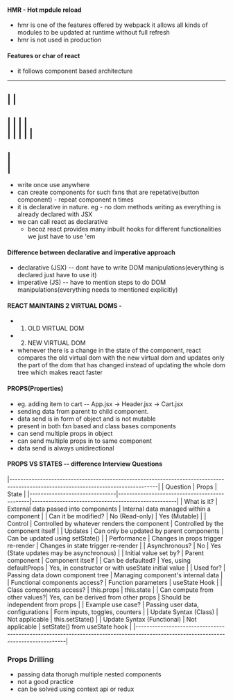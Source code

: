 #### HMR - Hot mpdule reload
- hmr is one of the features offered by webpack it allows all kinds of modules to be updated at runtime without full refresh
- hmr is not used in production


#### Features or char of react
- it follows component based architecture
--------------------------------------------
|                <Navbar />                |
--------------------------------------------
|            |                             |
| <Aside />  |          <Home />           |
|            |                             |
--------------------------------------------
|         <Footer />                       |
--------------------------------------------

- write once use anywhere
- can create components for such fxns that are repetative(button component) - repeat component n times
- it is declarative in nature. eg - no dom methods writing as everything is already declared with JSX
- we can call react as declarative
  - becoz react provides many inbuilt hooks for different functionalities we just have to use 'em

#### Difference between declarative and imperative approach
- declarative (JSX) -- dont have to write DOM manipulations(everything is declared just have to use it)
- imperative   (JS) -- have to mention steps to do DOM manipulations(everything needs to mentioned explicitly)

#### REACT MAINTAINS 2 VIRTUAL DOMS -
- 1. OLD VIRTUAL DOM
- 2. NEW VIRTUAL DOM
- whenever there is a change in the state of the component, react compares the old virtual dom with the new virtual dom and updates
  only the part of the dom that has changed instead of updating the whole dom tree which makes react faster

#### PROPS(Properties)
- eg. adding item to cart -- App.jsx -> Header.jsx -> Cart.jsx
- sending data from parent to child component.
- data send is in form of object and is not mutable
- present in both fxn based and class bases components
- can send multiple props in object
- can send multiple props in to same component
- data send is always unidirectional

#### PROPS VS STATES -- difference Interview Questions
|-----------------------------------------------------------------------------------------------------------------------------------|
| Question                      | Props                                        | State                                              |
|-------------------------------|----------------------------------------------|----------------------------------------------------|
| What is it?                   | External data passed into components         | Internal data managed within a component           |
| Can it be modified?           | No (Read-only)                               | Yes (Mutable)                                      |
| Control                       | Controlled by whatever renders the component | Controlled by the component itself                 |
| Updates                       | Can only be updated by parent components     | Can be updated using setState()                    |
| Performance                   | Changes in props trigger re-render           | Changes in state trigger re-render                 |
| Asynchronous?                 | No                                           | Yes (State updates may be asynchronous)            |
| Initial value set by?         | Parent component                             | Component itself                                   |
| Can be defaulted?             | Yes, using defaultProps                      | Yes, in constructor or with useState initial value |
| Used for?                     | Passing data down component tree             | Managing component's internal data                 |
| Functional components access? | Function parameters                          | useState Hook                                      |
| Class components access?      | this.props                                   | this.state                                         |
| Can compute from other values?| Yes, can be derived from other props         | Should be independent from props                   |
| Example use case?             | Passing user data, configurations            | Form inputs, toggles, counters                     |
| Update Syntax (Class)         | Not applicable                               | this.setState()                                    |
| Update Syntax (Functional)    | Not applicable                               | setState() from useState hook                      |
|-----------------------------------------------------------------------------------------------------------------------------------|


### Props Drilling
- passing data thorugh multiple nested components
- not a good practice
- can be solved using context api or redux
